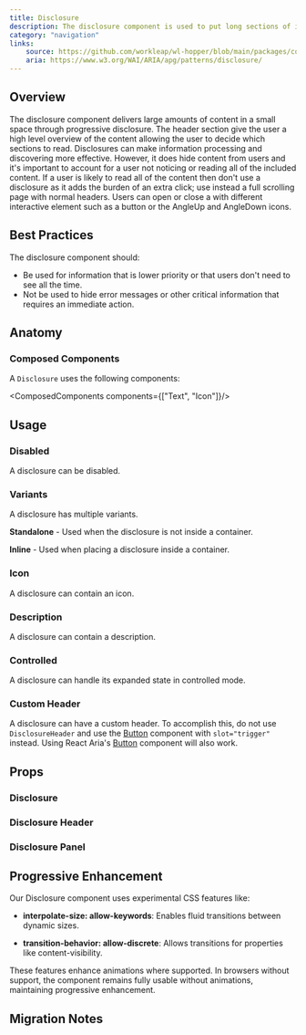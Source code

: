 ```yaml
---
title: Disclosure
description: The disclosure component is used to put long sections of information under a block that users can expand or collapse.
category: "navigation"
links:
    source: https://github.com/workleap/wl-hopper/blob/main/packages/components/src/disclosure/src/Disclosure.tsx
    aria: https://www.w3.org/WAI/ARIA/apg/patterns/disclosure/
---
```


<Example src="disclosure/docs/preview" isOpen />

## Overview

The disclosure component delivers large amounts of content in a small space through progressive disclosure.
The header section give the user a high level overview of the content allowing the user to decide which sections to read.
Disclosures can make information processing and discovering more effective.
However, it does hide content from users and it's important to account for a user not noticing or reading all of the included content.
If a user is likely to read all of the content then don't use a disclosure as it adds the burden of an extra click; use instead a full scrolling page with normal headers.
Users can open or close a with different interactive element such as a button or the AngleUp and AngleDown icons.

## Best Practices

The disclosure component should:

- Be used for information that is lower priority or that users don't need to see all the time.
- Not be used to hide error messages or other critical information that requires an immediate action.

## Anatomy

### Composed Components

A `Disclosure` uses the following components:

<ComposedComponents components={["Text", "Icon"]}/>

## Usage

### Disabled

A disclosure can be disabled.

<Example src="disclosure/docs/disabled" />

### Variants

A disclosure has multiple variants.

<Example src="disclosure/docs/variants" />

**Standalone** - Used when the disclosure is not inside a container.

**Inline** - Used when placing a disclosure inside a container.

### Icon

A disclosure can contain an icon.

<Example src="disclosure/docs/icon" />

### Description

A disclosure can contain a description.

<Example src="disclosure/docs/description" />

### Controlled

A disclosure can handle its expanded state in controlled mode.

<Example src="disclosure/docs/controlled" />

### Custom Header

A disclosure can have a custom header. To accomplish this, do not use `DisclosureHeader` and use the [Button](./Button) component with `slot="trigger"` instead.
Using React Aria's [Button](https://react-spectrum.adobe.com/react-aria/Button.html) component will also work.

<Example src="disclosure/docs/customHeader" />

## Props

### Disclosure
<PropTable component="Disclosure" />

### Disclosure Header
<PropTable component="DisclosureHeader" />

### Disclosure Panel
<PropTable component="DisclosurePanel" />

## Progressive Enhancement

Our Disclosure component uses experimental CSS features like:

- **interpolate-size: allow-keywords**: Enables fluid transitions between dynamic sizes.

- **transition-behavior: allow-discrete**: Allows transitions for properties like content-visibility.

These features enhance animations where supported. In browsers without support, the component remains fully usable without animations, maintaining progressive enhancement.

## Migration Notes

<MigrateGuide src="disclosure/docs/migration-notes" />
